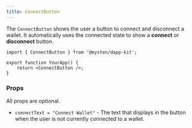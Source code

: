 ```yaml
---
title: ConnectButton
---
```



The `ConnectButton` shows the user a button to connect and disconnect a wallet. It automatically
uses the connected state to show a **connect** or **disconnect** button.

```tsx
import { ConnectButton } from '@mysten/dapp-kit';

export function YourApp() {
	return <ConnectButton />;
}
```

<ConnectButtonExample />

### Props

All props are optional.

- `connectText = "Connect Wallet"` - The text that displays in the button when the user is not
  currently connected to a wallet.
